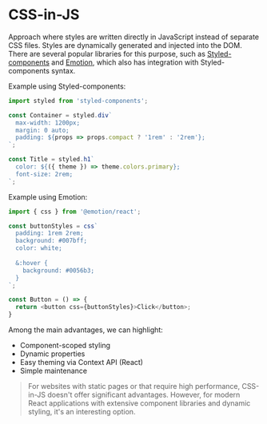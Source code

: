 
CSS-in-JS
=========

Approach where styles are written directly in JavaScript instead of separate CSS files. Styles are dynamically generated and injected into the DOM. There are several popular libraries for this purpose, such as [Styled-components](https://styled-components.com/) and [Emotion](https://emotion.sh/docs/introduction), which also has integration with Styled-components syntax.

Example using Styled-components:

```js
import styled from 'styled-components';

const Container = styled.div`
  max-width: 1200px;
  margin: 0 auto;
  padding: ${props => props.compact ? '1rem' : '2rem'};
`;

const Title = styled.h1`
  color: ${({ theme }) => theme.colors.primary};
  font-size: 2rem;
`;
```

Example using Emotion:

```js
import { css } from '@emotion/react';

const buttonStyles = css`
  padding: 1rem 2rem;
  background: #007bff;
  color: white;
  
  &:hover {
    background: #0056b3;
  }
`;

const Button = () => {
  return <button css={buttonStyles}>Click</button>;
}
```

Among the main advantages, we can highlight:

- Component-scoped styling
- Dynamic properties
- Easy theming via Context API (React)
- Simple maintenance

> For websites with static pages or that require high performance, CSS-in-JS doesn't offer significant advantages. However, for modern React applications with extensive component libraries and dynamic styling, it's an interesting option.

<Footer previous={{ title: 'sass', href: 'sass' }} next={{ title: 'es6_plus', href: 'es6-plus'}} />